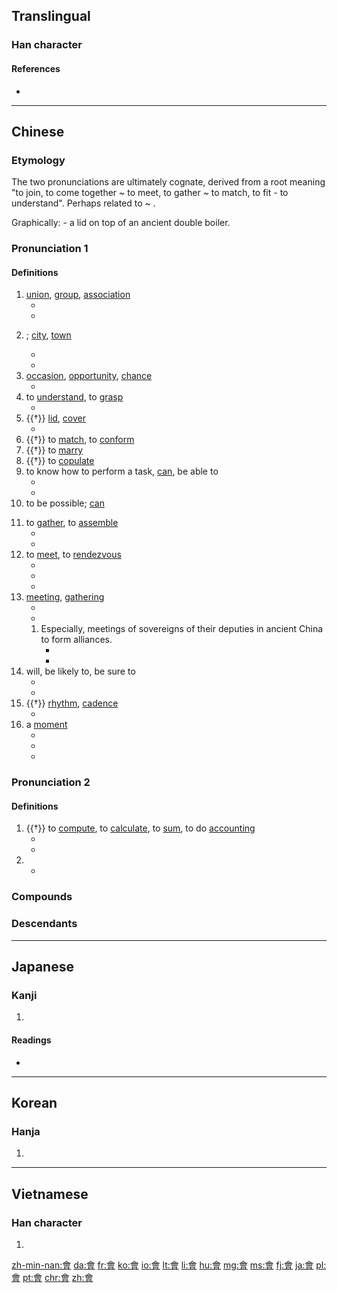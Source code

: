 {{also|曾|会}}
==Translingual==
{{stroke order|type=animate}}

===Han character===
{{Han char|rn=73|rad=曰|as=09|sn=13|four=8060<sub>6</sub>|canj=人一田日 (OMWA)}}

====References====
* {{Han ref|kx=0503.080|dkj=14306|dj=0878.090|hdz=21524.050|uh=6703|ud=26371|bh=B77C|bd=46972}}

----

==Chinese==
{{zh-forms|s=会}}

===Etymology===
The two pronunciations are ultimately cognate, derived from a root meaning "to join, to come together ~ to meet, to gather ~ to match, to fit - to understand". Perhaps related to {{zh-l|合|to match}} ~ {{zh-l|蓋|lid}}.

Graphically: {{Han compound|亼|曾|ls=ic}} - a lid on top of an ancient double boiler.

===Pronunciation 1===
{{zh-pron
|m=huì,huǐ,er=y
|m_note="huǐ": Only in {{zh-l|[[一會兒|一會(兒)]]}}
|c=wui5,wui6
|c_note="wui5": "to know how to"; "wui6": "to meet, to assemble"
|h=pfs=voi, fi
|mn=ē/hōe
|mn_note="ē": "to know how to"; "hōe": "to meet, to assemble"
|mc=1
|oc=1,2
|w=2ue,3hhue
|w_note="2ue": "to know how to"; "3hhue": "to meet, to assemble"
|ma=y
|cat=v,n
}}

====Definitions====
{{zh-noun|mw=個/次/場}}

# [[union]], [[group]], [[association]]
#* {{zh-l|社會|society}}
#* {{zh-l|幫會|secret society, underworld gang}}
# {{non-gloss definition|a place where people meet; an economic or political centre}}; [[city]], [[town]]
#* {{zh-l|都會}}
#* {{zh-l|省會}}
# [[occasion]], [[opportunity]], [[chance]]
#* {{zh-l|機會}}
# to [[understand]], to [[grasp]]
#* {{zh-l|誤會|to misunderstand; misunderstanding}}
# {{†}} [[lid]], [[cover]]
#* {{zh-l|啟會}}
# {{†}} to [[match]], to [[conform]]
# {{†}} to [[marry]]
# {{†}} to [[copulate]]
# to know how to perform a task, [[can]], be able to
#* {{zh-usex|我 會 英語，不 會 日語。|I '''know''' English but don't '''know''' Japanese.|link=yes}}
#* {{zh-usex|他 還 會 兩 出 ^京戲。|He's '''able''' to sing a few airs of Beijing Opera.|link=yes}}
# to be possible; [[can]]
#: {{zh-usex|污染 會 使 氣喘 加重。|Pollution '''can''' aggravate asthma.|link=yes}}  
# to [[gather]], to [[assemble]]
#* {{zh-l|集會}}
#* {{zh-usex|昨天 我 沒有 會 著{zhe} 他。|I didn't see him yesterday.|link=yes}}
# to [[meet]], to [[rendezvous]]
#* {{zh-l|會見}}
#* {{zh-l|會面}}
#* {{zh-usex|我 要 到 車站 會 朋友.|I have to go to the station to '''meet''' a friend.|link=y}}  
# [[meeting]], [[gathering]]
#* {{zh-l|會議|meeting, conference}}
#* {{zh-usex|我 還有 個 會 要 開。|I have a '''meeting''' to go to.|link=y}}
## Especially, meetings of sovereigns of their deputies in ancient China to form alliances.
##* {{zh-l|聚會|gathering, party}}
##* {{zh-l|盟會|meeting of sovereigns}}
# will, be likely to, be sure to
#* {{zh-usex|他 會 在 家 嗎？|Is he '''likely''' to be at home?|link=yes}}
#* {{zh-usex|公共汽車 會 准時 到達.|The bus '''will''' arrive on time|link=yes}}
# {{†}} [[rhythm]], [[cadence]]
#* {{zh-l|節會}}
# a [[moment]]
#* {{zh-l|一會}}
#* {{zh-l|會兒}}
#* {{zh-usex|等 一會兒{r}。|Wait a '''moment'''.|link=yes}}

===Pronunciation 2===
{{zh-pron
|m=kuài,guì
|c=kui2,wui6
|w=2kue
|mc=2
|oc=2,1
|cat=v,pn
}}

====Definitions====
{{zh-hanzi}}

# {{†}} to [[compute]], to [[calculate]], to [[sum]], to do [[accounting]]
#* {{zh-l|會計|accountant, accountancy, accounting}}
#* {{zh-l|會計師|accountant}}
# {{non-gloss definition|Used in placenames.}}
#* {{zh-l|會稽|Guiji Commandery}}

===Compounds===
{{der3
| {{zh-l|會標}}
| {{zh-l|會餐}}
| {{zh-l|會操}}
| {{zh-l|會場}}
| {{zh-l|會話}}
| {{zh-l|會見}}
| {{zh-l|會客}}
| {{zh-l|會兒}}
| {{zh-l|會談}}
| {{zh-l|會議}}
| {{zh-l|音樂會}}
}}

===Descendants===
{{Sinoxenic-word|會|s=会|かい|회|k2=괴|hội}}

{{zh-cat|Beginning}}

----

==Japanese==

===Kanji===
{{ja-kanji|grade=|rs=曰09|style=ky|shin=会}}

# {{defn|lang=ja|sort=曰09}}

====Readings====
* {{ja-readings|on=[[かい]] (kai), [[え]] (e)|kun=[[あう]] (au)}}

----

==Korean==

===Hanja===
{{ko-hanja|hangeul=[[회]], [[괴]]|eumhun=|rv=hoe, goe|mr=hoe, koe|y=hoy, koy}}

# {{defn|lang=ko|sort=曰09}}

----

==Vietnamese==

===Han character===
{{vi-hantu|[[hội]], [[cuối]], [[hụi]]|rs=曰09}}

# {{defn|lang=vi|sort=曰09}}

[[zh-min-nan:會]]
[[da:會]]
[[fr:會]]
[[ko:會]]
[[io:會]]
[[lt:會]]
[[li:會]]
[[hu:會]]
[[mg:會]]
[[ms:會]]
[[fj:會]]
[[ja:會]]
[[pl:會]]
[[pt:會]]
[[chr:會]]
[[zh:會]]